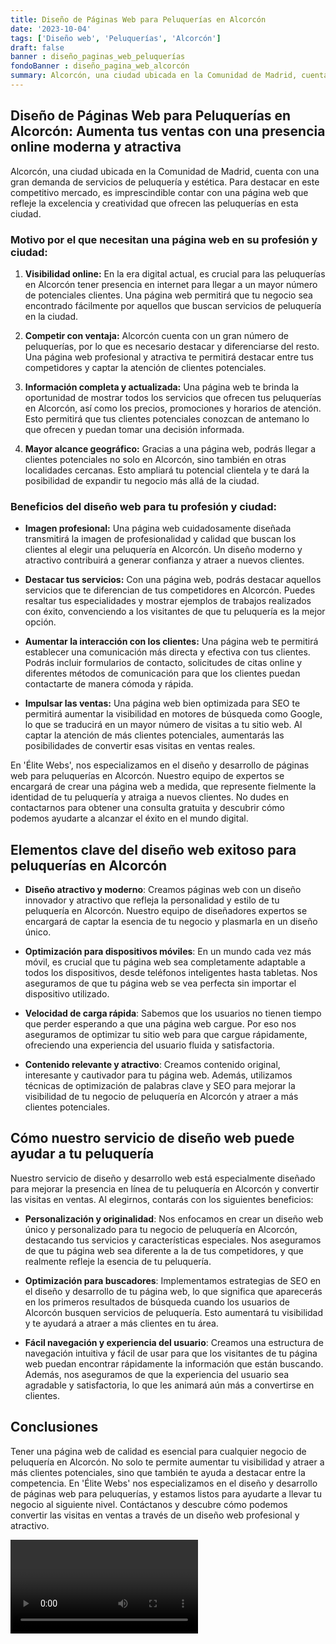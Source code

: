 ```yaml
---
title: Diseño de Páginas Web para Peluquerías en Alcorcón
date: '2023-10-04'
tags: ['Diseño web', 'Peluquerías', 'Alcorcón']
draft: false
banner : diseño_paginas_web_peluquerías
fondoBanner : diseño_pagina_web_alcorcón
summary: Alcorcón, una ciudad ubicada en la Comunidad de Madrid, cuenta con una gran demanda de servicios de peluquería y estética. Para destacar en este competitivo mercado, es imprescindible contar con una página web que refleje la excelencia y creatividad que ofrecen las peluquerías en esta ciudad.
---
```


## Diseño de Páginas Web para Peluquerías en Alcorcón: Aumenta tus ventas con una presencia online moderna y atractiva

Alcorcón, una ciudad ubicada en la Comunidad de Madrid, cuenta con una gran demanda de servicios de peluquería y estética. Para destacar en este competitivo mercado, es imprescindible contar con una página web que refleje la excelencia y creatividad que ofrecen las peluquerías en esta ciudad.

### Motivo por el que necesitan una página web en su profesión y ciudad:

1. **Visibilidad online:** En la era digital actual, es crucial para las peluquerías en Alcorcón tener presencia en internet para llegar a un mayor número de potenciales clientes. Una página web permitirá que tu negocio sea encontrado fácilmente por aquellos que buscan servicios de peluquería en la ciudad.

2. **Competir con ventaja:** Alcorcón cuenta con un gran número de peluquerías, por lo que es necesario destacar y diferenciarse del resto. Una página web profesional y atractiva te permitirá destacar entre tus competidores y captar la atención de clientes potenciales.

3. **Información completa y actualizada:** Una página web te brinda la oportunidad de mostrar todos los servicios que ofrecen tus peluquerías en Alcorcón, así como los precios, promociones y horarios de atención. Esto permitirá que tus clientes potenciales conozcan de antemano lo que ofrecen y puedan tomar una decisión informada.

4. **Mayor alcance geográfico:** Gracias a una página web, podrás llegar a clientes potenciales no solo en Alcorcón, sino también en otras localidades cercanas. Esto ampliará tu potencial clientela y te dará la posibilidad de expandir tu negocio más allá de la ciudad.

### Beneficios del diseño web para tu profesión y ciudad:

- **Imagen profesional:** Una página web cuidadosamente diseñada transmitirá la imagen de profesionalidad y calidad que buscan los clientes al elegir una peluquería en Alcorcón. Un diseño moderno y atractivo contribuirá a generar confianza y atraer a nuevos clientes.

- **Destacar tus servicios:** Con una página web, podrás destacar aquellos servicios que te diferencian de tus competidores en Alcorcón. Puedes resaltar tus especialidades y mostrar ejemplos de trabajos realizados con éxito, convenciendo a los visitantes de que tu peluquería es la mejor opción.

- **Aumentar la interacción con los clientes:** Una página web te permitirá establecer una comunicación más directa y efectiva con tus clientes. Podrás incluir formularios de contacto, solicitudes de citas online y diferentes métodos de comunicación para que los clientes puedan contactarte de manera cómoda y rápida.

- **Impulsar las ventas:** Una página web bien optimizada para SEO te permitirá aumentar la visibilidad en motores de búsqueda como Google, lo que se traducirá en un mayor número de visitas a tu sitio web. Al captar la atención de más clientes potenciales, aumentarás las posibilidades de convertir esas visitas en ventas reales.

En 'Élite Webs', nos especializamos en el diseño y desarrollo de páginas web para peluquerías en Alcorcón. Nuestro equipo de expertos se encargará de crear una página web a medida, que represente fielmente la identidad de tu peluquería y atraiga a nuevos clientes. No dudes en contactarnos para obtener una consulta gratuita y descubrir cómo podemos ayudarte a alcanzar el éxito en el mundo digital.

<GifSeo />

<Cta />

## Elementos clave del diseño web exitoso para peluquerías en Alcorcón

- **Diseño atractivo y moderno**: Creamos páginas web con un diseño innovador y atractivo que refleja la personalidad y estilo de tu peluquería en Alcorcón. Nuestro equipo de diseñadores expertos se encargará de captar la esencia de tu negocio y plasmarla en un diseño único.

- **Optimización para dispositivos móviles**: En un mundo cada vez más móvil, es crucial que tu página web sea completamente adaptable a todos los dispositivos, desde teléfonos inteligentes hasta tabletas. Nos aseguramos de que tu página web se vea perfecta sin importar el dispositivo utilizado.

- **Velocidad de carga rápida**: Sabemos que los usuarios no tienen tiempo que perder esperando a que una página web cargue. Por eso nos aseguramos de optimizar tu sitio web para que cargue rápidamente, ofreciendo una experiencia del usuario fluida y satisfactoria.

- **Contenido relevante y atractivo**: Creamos contenido original, interesante y cautivador para tu página web. Además, utilizamos técnicas de optimización de palabras clave y SEO para mejorar la visibilidad de tu negocio de peluquería en Alcorcón y atraer a más clientes potenciales.

## Cómo nuestro servicio de diseño web puede ayudar a tu peluquería

Nuestro servicio de diseño y desarrollo web está especialmente diseñado para mejorar la presencia en línea de tu peluquería en Alcorcón y convertir las visitas en ventas. Al elegirnos, contarás con los siguientes beneficios:

- **Personalización y originalidad**: Nos enfocamos en crear un diseño web único y personalizado para tu negocio de peluquería en Alcorcón, destacando tus servicios y características especiales. Nos aseguramos de que tu página web sea diferente a la de tus competidores, y que realmente refleje la esencia de tu peluquería.

- **Optimización para buscadores**: Implementamos estrategias de SEO en el diseño y desarrollo de tu página web, lo que significa que aparecerás en los primeros resultados de búsqueda cuando los usuarios de Alcorcón busquen servicios de peluquería. Esto aumentará tu visibilidad y te ayudará a atraer a más clientes en tu área.

- **Fácil navegación y experiencia del usuario**: Creamos una estructura de navegación intuitiva y fácil de usar para que los visitantes de tu página web puedan encontrar rápidamente la información que están buscando. Además, nos aseguramos de que la experiencia del usuario sea agradable y satisfactoria, lo que les animará aún más a convertirse en clientes.

## Conclusiones

Tener una página web de calidad es esencial para cualquier negocio de peluquería en Alcorcón. No solo te permite aumentar tu visibilidad y atraer a más clientes potenciales, sino que también te ayuda a destacar entre la competencia. En 'Élite Webs' nos especializamos en el diseño y desarrollo de páginas web para peluquerías, y estamos listos para ayudarte a llevar tu negocio al siguiente nivel. Contáctanos y descubre cómo podemos convertir las visitas en ventas a través de un diseño web profesional y atractivo.

<Video />

<CtaBot job='Peluquerías' city='Alcorcón'/>

<Gmaps query='Alcorcón+españa+maps' />